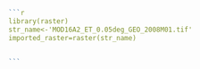 ```` r
```r
library(raster)
str_name<-'MOD16A2_ET_0.05deg_GEO_2008M01.tif' 
imported_raster=raster(str_name)


```
````
